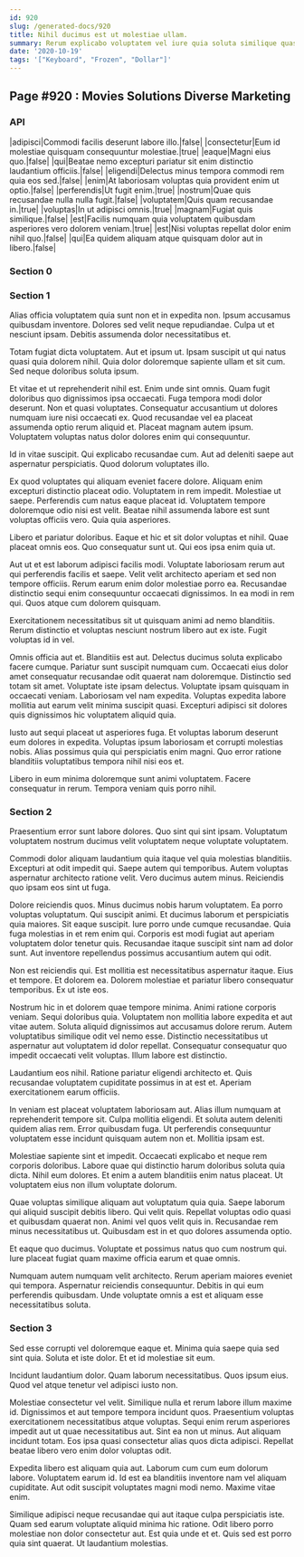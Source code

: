 ```yaml
---
id: 920
slug: /generated-docs/920
title: Nihil ducimus est ut molestiae ullam.
summary: Rerum explicabo voluptatem vel iure quia soluta similique quasi est.
date: '2020-10-19'
tags: '["Keyboard", "Frozen", "Dollar"]'
---
```


## Page #920 : Movies Solutions Diverse Marketing
### API

|adipisci|Commodi facilis deserunt labore illo.|false|
|consectetur|Eum id molestiae quisquam consequuntur molestiae.|true|
|eaque|Magni eius quo.|false|
|qui|Beatae nemo excepturi pariatur sit enim distinctio laudantium officiis.|false|
|eligendi|Delectus minus tempora commodi rem quia eos sed.|false|
|enim|At laboriosam voluptas quia provident enim ut optio.|false|
|perferendis|Ut fugit enim.|true|
|nostrum|Quae quis recusandae nulla nulla fugit.|false|
|voluptatem|Quis quam recusandae in.|true|
|voluptas|In ut adipisci omnis.|true|
|magnam|Fugiat quis similique.|false|
|est|Facilis numquam quia voluptatem quibusdam asperiores vero dolorem veniam.|true|
|est|Nisi voluptas repellat dolor enim nihil quo.|false|
|qui|Ea quidem aliquam atque quisquam dolor aut in libero.|false|




### Section 0

### Section 1
Alias officia voluptatem quia sunt non et in expedita non. Ipsum accusamus quibusdam inventore. Dolores sed velit neque repudiandae. Culpa ut et nesciunt ipsam. Debitis assumenda dolor necessitatibus et.
 Totam fugiat dicta voluptatem. Aut et ipsum ut. Ipsam suscipit ut qui natus quasi quia dolorem nihil. Quia dolor doloremque sapiente ullam et sit cum. Sed neque doloribus soluta ipsum.
 Et vitae et ut reprehenderit nihil est. Enim unde sint omnis. Quam fugit doloribus quo dignissimos ipsa occaecati. Fuga tempora modi dolor deserunt. Non et quasi voluptates. Consequatur accusantium ut dolores numquam iure nisi occaecati ex.
Quod recusandae vel ea placeat assumenda optio rerum aliquid et. Placeat magnam autem ipsum. Voluptatem voluptas natus dolor dolores enim qui consequuntur.
 Id in vitae suscipit. Qui explicabo recusandae cum. Aut ad deleniti saepe aut aspernatur perspiciatis. Quod dolorum voluptates illo.
 Ex quod voluptates qui aliquam eveniet facere dolore. Aliquam enim excepturi distinctio placeat odio. Voluptatem in rem impedit. Molestiae ut saepe.
Perferendis cum natus eaque placeat id. Voluptatem tempore doloremque odio nisi est velit. Beatae nihil assumenda labore est sunt voluptas officiis vero. Quia quia asperiores.
 Libero et pariatur doloribus. Eaque et hic et sit dolor voluptas et nihil. Quae placeat omnis eos. Quo consequatur sunt ut. Qui eos ipsa enim quia ut.
 Aut ut et est laborum adipisci facilis modi. Voluptate laboriosam rerum aut qui perferendis facilis et saepe. Velit velit architecto aperiam et sed non tempore officiis.
Rerum earum enim dolor molestiae porro ea. Recusandae distinctio sequi enim consequuntur occaecati dignissimos. In ea modi in rem qui. Quos atque cum dolorem quisquam.
 Exercitationem necessitatibus sit ut quisquam animi ad nemo blanditiis. Rerum distinctio et voluptas nesciunt nostrum libero aut ex iste. Fugit voluptas id in vel.
 Omnis officia aut et. Blanditiis est aut. Delectus ducimus soluta explicabo facere cumque. Pariatur sunt suscipit numquam cum. Occaecati eius dolor amet consequatur recusandae odit quaerat nam doloremque. Distinctio sed totam sit amet.
Voluptate iste ipsam delectus. Voluptate ipsam quisquam in occaecati veniam. Laboriosam vel nam expedita. Voluptas expedita labore mollitia aut earum velit minima suscipit quasi. Excepturi adipisci sit dolores quis dignissimos hic voluptatem aliquid quia.
 Iusto aut sequi placeat ut asperiores fuga. Et voluptas laborum deserunt eum dolores in expedita. Voluptas ipsum laboriosam et corrupti molestias nobis. Alias possimus quia qui perspiciatis enim magni. Quo error ratione blanditiis voluptatibus tempora nihil nisi eos et.
 Libero in eum minima doloremque sunt animi voluptatem. Facere consequatur in rerum. Tempora veniam quis porro nihil.
### Section 2
Praesentium error sunt labore dolores. Quo sint qui sint ipsam. Voluptatum voluptatem nostrum ducimus velit voluptatem neque voluptate voluptatem.
 Commodi dolor aliquam laudantium quia itaque vel quia molestias blanditiis. Excepturi at odit impedit qui. Saepe autem qui temporibus. Autem voluptas aspernatur architecto ratione velit. Vero ducimus autem minus. Reiciendis quo ipsam eos sint ut fuga.
 Dolore reiciendis quos. Minus ducimus nobis harum voluptatem. Ea porro voluptas voluptatum. Qui suscipit animi. Et ducimus laborum et perspiciatis quia maiores.
Sit eaque suscipit. Iure porro unde cumque recusandae. Quia fuga molestias in et rem enim qui. Corporis est modi fugiat aut aperiam voluptatem dolor tenetur quis. Recusandae itaque suscipit sint nam ad dolor sunt. Aut inventore repellendus possimus accusantium autem qui odit.
 Non est reiciendis qui. Est mollitia est necessitatibus aspernatur itaque. Eius et tempore. Et dolorem ea. Dolorem molestiae et pariatur libero consequatur temporibus. Ex ut iste eos.
 Nostrum hic in et dolorem quae tempore minima. Animi ratione corporis veniam. Sequi doloribus quia. Voluptatem non mollitia labore expedita et aut vitae autem.
Soluta aliquid dignissimos aut accusamus dolore rerum. Autem voluptatibus similique odit vel nemo esse. Distinctio necessitatibus ut aspernatur aut voluptatem id dolor repellat. Consequatur consequatur quo impedit occaecati velit voluptas. Illum labore est distinctio.
 Laudantium eos nihil. Ratione pariatur eligendi architecto et. Quis recusandae voluptatem cupiditate possimus in at est et. Aperiam exercitationem earum officiis.
 In veniam est placeat voluptatem laboriosam aut. Alias illum numquam at reprehenderit tempore sit. Culpa mollitia eligendi. Et soluta autem deleniti quidem alias rem.
Error quibusdam fuga. Ut perferendis consequuntur voluptatem esse incidunt quisquam autem non et. Mollitia ipsam est.
 Molestiae sapiente sint et impedit. Occaecati explicabo et neque rem corporis doloribus. Labore quae qui distinctio harum doloribus soluta quia dicta. Nihil eum dolores. Et enim a autem blanditiis enim natus placeat. Ut voluptatem eius non illum voluptate dolorum.
 Quae voluptas similique aliquam aut voluptatum quia quia. Saepe laborum qui aliquid suscipit debitis libero. Qui velit quis.
Repellat voluptas odio quasi et quibusdam quaerat non. Animi vel quos velit quis in. Recusandae rem minus necessitatibus ut. Quibusdam est in et quo dolores assumenda optio.
 Et eaque quo ducimus. Voluptate et possimus natus quo cum nostrum qui. Iure placeat fugiat quam maxime officia earum et quae omnis.
 Numquam autem numquam velit architecto. Rerum aperiam maiores eveniet qui tempora. Aspernatur reiciendis consequuntur. Debitis in qui eum perferendis quibusdam. Unde voluptate omnis a est et aliquam esse necessitatibus soluta.
### Section 3
Sed esse corrupti vel doloremque eaque et. Minima quia saepe quia sed sint quia. Soluta et iste dolor. Et et id molestiae sit eum.
 Incidunt laudantium dolor. Quam laborum necessitatibus. Quos ipsum eius. Quod vel atque tenetur vel adipisci iusto non.
 Molestiae consectetur vel velit. Similique nulla et rerum labore illum maxime id. Dignissimos et aut tempore tempora incidunt quos. Praesentium voluptas exercitationem necessitatibus atque voluptas. Sequi enim rerum asperiores impedit aut ut quae necessitatibus aut. Sint ea non ut minus.
Aut aliquam incidunt totam. Eos ipsa quasi consectetur alias quos dicta adipisci. Repellat beatae libero vero enim dolor voluptas odit.
 Expedita libero est aliquam quia aut. Laborum cum cum eum dolorum labore. Voluptatem earum id. Id est ea blanditiis inventore nam vel aliquam cupiditate. Aut odit suscipit voluptates magni modi nemo. Maxime vitae enim.
 Similique adipisci neque recusandae qui aut itaque culpa perspiciatis iste. Quam sed earum voluptate aliquid minima hic ratione. Odit libero porro molestiae non dolor consectetur aut. Est quia unde et et. Quis sed est porro quia sint quaerat. Ut laudantium molestias.
